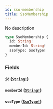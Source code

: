 ```yaml
---
id: sso-membership
title: SsoMembership
---
```


No description

```graphql
type SsoMembership {
  id: String!
  memberId: String!
  ssoType: SsoType!
}
```

### Fields

#### `id` ([`String!`](/docs/graphql/scalars/string))

#### `memberId` ([`String!`](/docs/graphql/scalars/string))

#### `ssoType` ([`SsoType!`](/docs/graphql/enums/sso-type))
